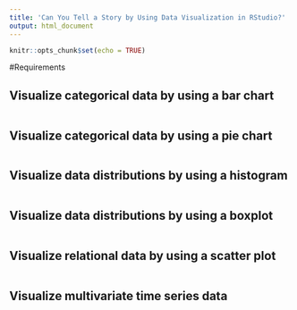---
title: 'Can You Tell a Story by Using Data Visualization in RStudio?'
output: html_document
---

```{r setup, include=FALSE}
knitr::opts_chunk$set(echo = TRUE)

```

#Requirements

## Visualize categorical data by using a bar chart

```{r Visualize categorical data by using a bar chart, echo=FALSE, error=FALSE, warning=TRUE}







```

## Visualize categorical data by using a pie chart

```{r Visualize categorical data by using a pie chart, echo=FALSE, error=FALSE, warning=TRUE}






```

## Visualize data distributions by using a histogram

```{r  Visualize data distributions by using a histogram, echo=FALSE, error=FALSE, warning=TRUE}






```

## Visualize data distributions by using a boxplot

```{r  Visualize data distributions by using a boxplot, echo=FALSE, error=FALSE, warning=TRUE}






```

## Visualize relational data by using a scatter plot

```{r  Visualize relational data by using a scatter plot, echo=FALSE, error=FALSE, warning=TRUE}






```

## Visualize multivariate time series data

```{r Visualize multivariate time series data, echo=FALSE, error=FALSE, warning=TRUE}







```
